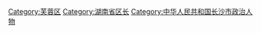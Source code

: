 [[Category:芙蓉区|Category:芙蓉区]]
[[Category:湖南省区长|Category:湖南省区长]]
[[Category:中华人民共和国长沙市政治人物|Category:中华人民共和国长沙市政治人物]]